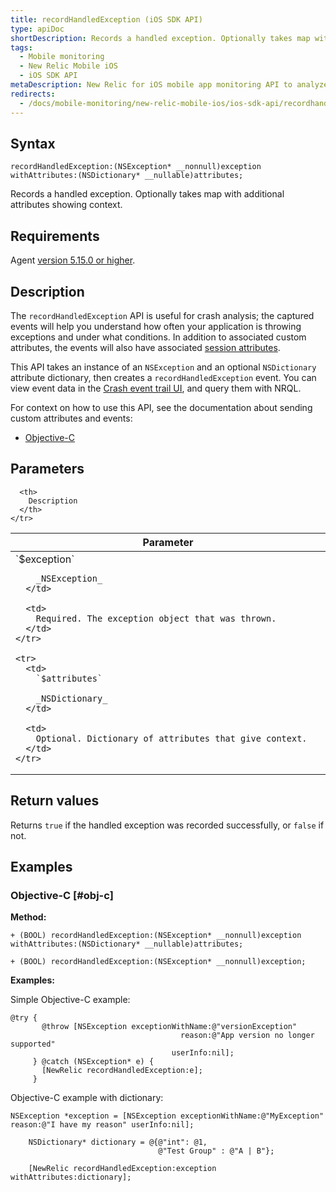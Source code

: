 ```yaml
---
title: recordHandledException (iOS SDK API)
type: apiDoc
shortDescription: Records a handled exception. Optionally takes map with additional attributes showing context.
tags:
  - Mobile monitoring
  - New Relic Mobile iOS
  - iOS SDK API
metaDescription: New Relic for iOS mobile app monitoring API to analyze handled exceptions and thrown exceptions.
redirects:
  - /docs/mobile-monitoring/new-relic-mobile-ios/ios-sdk-api/recordhandledexception-ios-sdk-api
---
```


## Syntax

```
recordHandledException:(NSException* __nonnull)exception withAttributes:(NSDictionary* __nullable)attributes;
```

Records a handled exception. Optionally takes map with additional attributes showing context.

## Requirements

Agent [version 5.15.0 or higher](/docs/release-notes/mobile-release-notes/ios-release-notes).

## Description

The `recordHandledException` API is useful for crash analysis; the captured events will help you understand how often your application is throwing exceptions and under what conditions. In addition to associated custom attributes, the events will also have associated [session attributes](/docs/insights/insights-data-sources/default-attributes/mobile-default-attributes-insights).

This API takes an instance of an `NSException` and an optional `NSDictionary` attribute dictionary, then creates a `recordHandledException` event. You can view event data in the [Crash event trail UI](/docs/mobile-monitoring/mobile-monitoring-ui/crashes/mobile-crash-event-trail), and query them with NRQL.

For context on how to use this API, see the documentation about sending custom attributes and events:

* [Objective-C](/docs/mobile-monitoring/new-relic-mobile-ios/install-configure/work-ios-sdk-api#objc-custom-att-events)

## Parameters

<table>
  <thead>
    <tr>
      <th width="25%">
        Parameter
      </th>

      <th>
        Description
      </th>
    </tr>
  </thead>

  <tbody>
    <tr>
      <td>
        `$exception`

        _NSException_
      </td>

      <td>
        Required. The exception object that was thrown.
      </td>
    </tr>

    <tr>
      <td>
        `$attributes​`

        _NSDictionary_
      </td>

      <td>
        Optional. Dictionary of attributes that give context.
      </td>
    </tr>
  </tbody>
</table>

## Return values

Returns `true` if the handled exception was recorded successfully, or `false` if not.

## Examples

### Objective-C [#obj-c]

**Method:**

```
+ (BOOL) recordHandledException:(NSException* __nonnull)exception withAttributes:(NSDictionary* __nullable)attributes;

+ (BOOL) recordHandledException:(NSException* __nonnull)exception;
```

**Examples:**

Simple Objective-C example:

```
@try {
       @throw [NSException exceptionWithName:@"versionException"
                                      reason:@"App version no longer supported"
                                    userInfo:nil];
     } @catch (NSException* e) {
       [NewRelic recordHandledException:e];
     }
```

Objective-C example with dictionary:

```
NSException *exception = [NSException exceptionWithName:@"MyException" reason:@"I have my reason" userInfo:nil];
    
    NSDictionary* dictionary = @{@"int": @1,
                                 @"Test Group" : @"A | B"};
    
    [NewRelic recordHandledException:exception withAttributes:dictionary];
```
